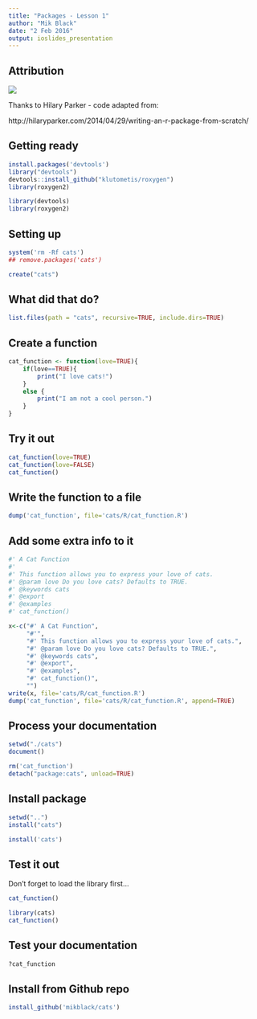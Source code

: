 ---
title: "Packages - Lesson 1"
author: "Mik Black"
date: "2 Feb 2016"
output: ioslides_presentation
---

## Attribution

![](https://hilaryparker.files.wordpress.com/2014/10/cropped-img_20140902_1804591.jpg)

Thanks to Hilary Parker - code adapted from:

http://hilaryparker.com/2014/04/29/writing-an-r-package-from-scratch/


## Getting ready

```{r, eval=FALSE}
install.packages('devtools')
library("devtools")
devtools::install_github("klutometis/roxygen")
library(roxygen2)
```

```{r, echo=FALSE}
library(devtools)
library(roxygen2)
```

## Setting up

```{r, echo=FALSE}
system('rm -Rf cats')
## remove.packages('cats')
```

```{r}
create("cats")
```

## What did that do?

```{r}
list.files(path = "cats", recursive=TRUE, include.dirs=TRUE)
```

## Create a function

```{r}
cat_function <- function(love=TRUE){
    if(love==TRUE){
        print("I love cats!")
    }
    else {
        print("I am not a cool person.")
    }
}
```

## Try it out

```{r}
cat_function(love=TRUE)
cat_function(love=FALSE)
cat_function()
```

## Write the function to a file

```{r}
dump('cat_function', file='cats/R/cat_function.R')
```

## Add some extra info to it

```{r, eval=FALSE}
#' A Cat Function
#'
#' This function allows you to express your love of cats.
#' @param love Do you love cats? Defaults to TRUE.
#' @keywords cats
#' @export
#' @examples
#' cat_function()
```

```{r, echo=FALSE}

x<-c("#' A Cat Function",
     "#'",
     "#' This function allows you to express your love of cats.",
     "#' @param love Do you love cats? Defaults to TRUE.",
     "#' @keywords cats",
     "#' @export",
     "#' @examples",
     "#' cat_function()",
     "")
write(x, file='cats/R/cat_function.R')
dump('cat_function', file='cats/R/cat_function.R', append=TRUE)
```

## Process your documentation

```{r}
setwd("./cats")
document()
```

```{r, echo=FALSE}
rm('cat_function')
detach("package:cats", unload=TRUE)
```

## Install package

```{r, eval=FALSE}
setwd("..")
install("cats")
```

```{r, echo=FALSE}
install('cats')
```

## Test it out

Don't forget to load the library first...

```{r, error=TRUE}
cat_function()
```

```{r}
library(cats)
cat_function()
```

## Test your documentation

```{r}
?cat_function
```

## Install from Github repo

```{r, eval=FALSE}
install_github('mikblack/cats')
```


